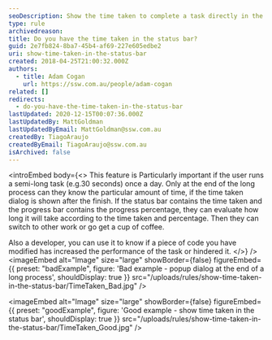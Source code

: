 ```yaml
---
seoDescription: Show the time taken to complete a task directly in the status bar, providing transparency and enabling users to plan their workflow accordingly.
type: rule
archivedreason:
title: Do you have the time taken in the status bar?
guid: 2e7fb824-8ba7-45b4-af69-227e605edbe2
uri: show-time-taken-in-the-status-bar
created: 2018-04-25T21:00:32.000Z
authors:
  - title: Adam Cogan
    url: https://ssw.com.au/people/adam-cogan
related: []
redirects:
  - do-you-have-the-time-taken-in-the-status-bar
lastUpdated: 2020-12-15T00:07:36.000Z
lastUpdatedBy: MattGoldman
lastUpdatedByEmail: MattGoldman@ssw.com.au
createdBy: TiagoAraujo
createdByEmail: TiagoAraujo@ssw.com.au
isArchived: false
---
```


<introEmbed
  body={<>
This feature is Particularly important if the user runs a semi-long task (e.g.30 seconds) once a day. Only at the end of the long process can they know the particular amount of time, if the time taken dialog is shown after the finish. If the status bar contains the time taken and the progress bar contains the progress percentage, they can evaluate how long it will take according to the time taken and percentage. Then they can switch to other work or go get a cup of coffee.

Also a developer, you can use it to know if a piece of code you have modified has increased the performance of the task or hindered it.
  </>}
/>
<imageEmbed
  alt="Image"
  size="large"
  showBorder={false}
  figureEmbed={{
    preset: "badExample",
    figure: 'Bad example - popup dialog at the end of a long process',
    shouldDisplay: true
  }}
  src="/uploads/rules/show-time-taken-in-the-status-bar/TimeTaken_Bad.jpg"
/>

<imageEmbed
  alt="Image"
  size="large"
  showBorder={false}
  figureEmbed={{
    preset: "goodExample",
    figure: 'Good example - show time taken in the status bar',
    shouldDisplay: true
  }}
  src="/uploads/rules/show-time-taken-in-the-status-bar/TimeTaken_Good.jpg"
/>
